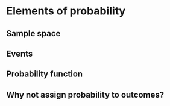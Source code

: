# Elements of probability

## Sample space

## Events

## Probability function

## Why not assign probability to outcomes? 